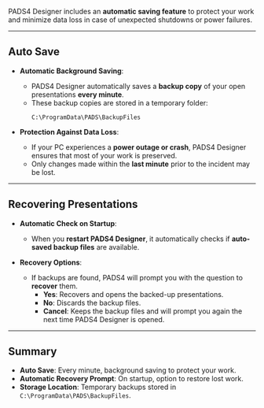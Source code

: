 
PADS4 Designer includes an **automatic saving feature** to protect your work and minimize data loss in case of unexpected shutdowns or power failures.

---

## **Auto Save**

- **Automatic Background Saving**:
  - PADS4 Designer automatically saves a **backup copy** of your open presentations **every minute**.
  - These backup copies are stored in a temporary folder:
    ```
    C:\ProgramData\PADS\BackupFiles
    ```

- **Protection Against Data Loss**:
  - If your PC experiences a **power outage or crash**, PADS4 Designer ensures that most of your work is preserved.
  - Only changes made within the **last minute** prior to the incident may be lost.

---

## **Recovering Presentations**

- **Automatic Check on Startup**:
  - When you **restart PADS4 Designer**, it automatically checks if **auto-saved backup files** are available.

- **Recovery Options**:
  - If backups are found, PADS4 will prompt you with the question to **recover** them.
    - **Yes**: Recovers and opens the backed-up presentations.
    - **No**: Discards the backup files.
    - **Cancel**: Keeps the backup files and will prompt you again the next time PADS4 Designer is opened.

---

## **Summary**

- **Auto Save**: Every minute, background saving to protect your work.
- **Automatic Recovery Prompt**: On startup, option to restore lost work.
- **Storage Location**: Temporary backups stored in `C:\ProgramData\PADS\BackupFiles`.

